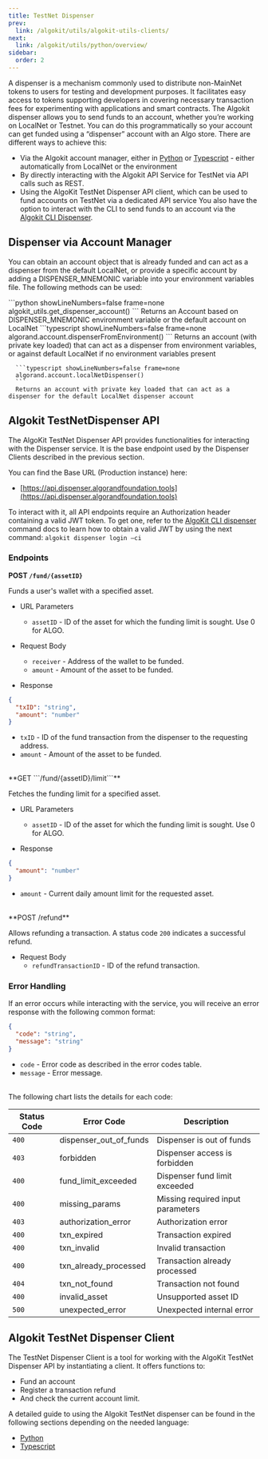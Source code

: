 ```yaml
---
title: TestNet Dispenser
prev:
  link: /algokit/utils/algokit-utils-clients/
next:
  link: /algokit/utils/python/overview/
sidebar:
  order: 2
---
```



A dispenser is a mechanism commonly used to distribute non-MainNet tokens to users for testing and development purposes. It facilitates easy access to tokens supporting developers in covering necessary transaction fees for experimenting with applications and smart contracts.
The Algokit dispenser allows you to send funds to an account, whether you’re working on LocalNet or Testnet. You can do this programmatically so your account can get funded using a “dispenser” account with an Algo store.
There are different ways to achieve this:

- Via the Algokit account manager, either in [Python](/algokit/utils/python/account/) or [Typescript](/algokit/utils/ts/account/) - either automatically from LocalNet or the environment
- By directly interacting with the Algokit API Service for TestNet via API calls such as REST.
- Using the AlgoKit TestNet Dispenser API client, which can be used to fund accounts on TestNet via a dedicated API service
  You also have the option to interact with the CLI to send funds to an account via the [Algokit CLI Dispenser](/algokit/algokit-cli/dispenser/).

## Dispenser via Account Manager

You can obtain an account object that is already funded and can act as a dispenser from the default LocalNet, or provide a specific account by adding a DISPENSER_MNEMONIC variable into your environment variables file.
The following methods can be used:

<Tabs syncKey="lang">
 <TabItem label="Python" icon="seti:python">
      ```python showLineNumbers=false frame=none
      algokit_utils.get_dispenser_account()
      ``` 
      Returns an Account based on DISPENSER_MNEMONIC environment variable or the default account on LocalNet
 </TabItem>
 <TabItem label="TypeScript" icon="seti:typescript">
      ```typescript showLineNumbers=false frame=none
      algorand.account.dispenserFromEnvironment()
      ``` 
      Returns an account (with private key loaded) that can act as a dispenser from environment variables, or against default LocalNet if no environment variables present

      ```typescript showLineNumbers=false frame=none
      algorand.account.localNetDispenser()
      ```
      Returns an account with private key loaded that can act as a dispenser for the default LocalNet dispenser account

 </TabItem>
</Tabs>

## Algokit TestNetDispenser API

The AlgoKit TestNet Dispenser API provides functionalities for interacting with the Dispenser service. It is the base endpoint used by the Dispenser Clients described in the previous section.

You can find the Base URL (Production instance) here:

- [https://api.dispenser.algorandfoundation.tools](https://api.dispenser.algorandfoundation.tools)

To interact with it, all API endpoints require an Authorization header containing a valid JWT token. To get one, refer to the [AlgoKit CLI dispenser](/algokit/algokit-cli/dispenser/) command docs to learn how to obtain a valid JWT by using the next command: `algokit dispenser login –ci`

### Endpoints

**POST `/fund/{assetID}`**

Funds a user's wallet with a specified asset.

- URL Parameters

  - `assetID` - ID of the asset for which the funding limit is sought. Use 0 for ALGO.

- Request Body

  - `receiver` - Address of the wallet to be funded.
  - `amount` - Amount of the asset to be funded.

- Response

```json showLineNumbers=false
{
  "txID": "string",
  "amount": "number"
}
```

- `txID` - ID of the fund transaction from the dispenser to the requesting address.
- `amount` - Amount of the asset to be funded.

<br />
**GET ```/fund/{assetID}/limit```**

Fetches the funding limit for a specified asset.

- URL Parameters

  - `assetID` - ID of the asset for which the funding limit is sought. Use 0 for ALGO.

- Response

```json showLineNumbers=false
{
  "amount": "number"
}
```

- `amount` - Current daily amount limit for the requested asset.

<br />
**POST /refund**

Allows refunding a transaction. A status code `200` indicates a successful refund.

- Request Body
  - `refundTransactionID` - ID of the refund transaction.

### Error Handling

If an error occurs while interacting with the service, you will receive an error response with the following common format:

```json showLineNumbers=false
{
  "code": "string",
  "message": "string"
}
```

- `code` - Error code as described in the error codes table.
- `message` - Error message.

<br />
The following chart lists the details for each code:

| Status Code | Error Code             | Description                       |
| ----------- | ---------------------- | --------------------------------- |
| `400`       | dispenser_out_of_funds | Dispenser is out of funds         |
| `403`       | forbidden              | Dispenser access is forbidden     |
| `400`       | fund_limit_exceeded    | Dispenser fund limit exceeded     |
| `400`       | missing_params         | Missing required input parameters |
| `403`       | authorization_error    | Authorization error               |
| `400`       | txn_expired            | Transaction expired               |
| `400`       | txn_invalid            | Invalid transaction               |
| `400`       | txn_already_processed  | Transaction already processed     |
| `404`       | txn_not_found          | Transaction not found             |
| `400`       | invalid_asset          | Unsupported asset ID              |
| `500`       | unexpected_error       | Unexpected internal error         |

## Algokit TestNet Dispenser Client

The TestNet Dispenser Client is a tool for working with the AlgoKit TestNet Dispenser API by instantiating a client.
It offers functions to:

- Fund an account
- Register a transaction refund
- And check the current account limit.

A detailed guide to using the Algokit TestNet dispenser can be found in the following sections depending on the needed language:

- [Python](/algokit/utils/python/dispenser/)
- [Typescript](/algokit/utils/ts/dispenser/)
